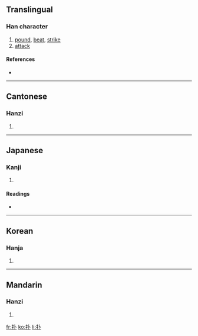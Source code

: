 {{also|撲}}
==Translingual==

===Han character===
{{Han char|rn=64|rad=手|as=02|sn=5|four=4300<sub>0</sub>|canj=手卜 (QY)}}

# [[pound]], [[beat]], [[strike]]
# [[attack]]

====References====
* {{Han ref|kx=0417.100|dkj=11779|dj=0763.110|hdz=31827.020|uh=6251|ud=25169|bh=A5B7|bd=42423}}

----

==Cantonese==

===Hanzi===
{{yue-hanzi|jyut=|y=pok3|tra=撲}}

# {{defn|Cantonese}}

----

==Japanese==

===Kanji===
{{ja-kanji|grade=|rs=手02}}

# {{defn|Japanese}}

====Readings====
* {{ja-readings|on=[[ほく]] (hoku), [[はく]] (haku), [[ほう]] (hō), [[ふ]] (fu)|kun=[[かるくうつ]] (karukuutsu), [[むちうつ]] (muchiutsu)}}

----

==Korean==

===Hanja===
{{ko-hanja|hangeul=복|eumhun=|rv=bok|mr=pok|y=pok}}

# {{defn|Korean}}

----

==Mandarin==

===Hanzi===
{{cmn-hanzi|tra=撲|pin=[[bū]] ([[bu1]])|wg=pu<sup>1</sup>}}

# {{defn|Mandarin}}

[[fr:扑]]
[[ko:扑]]
[[li:扑]]